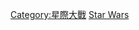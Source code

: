 {{Commons category|Star Wars organizations}}
[[Category:星際大戰|Category:星際大戰]]
[[Category:各作品虛構組織|Star Wars]]